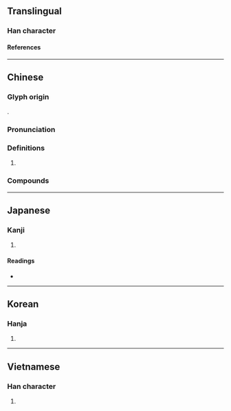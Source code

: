 {{character info/new}}
{{also|崐|昆}}
==Translingual==

===Han character===
{{Han char|rn=46|rad=山|as=08|sn=11|four=22711|canj=UAPP|ids=⿱山昆}}

====References====
{{Han ref|kx=0314.010|dkj=08173|dj=0614.190|hdz=10779.090|uh=5D11}}

----

==Chinese==
{{zh-forms|s=昆|t2=昆|alt=崐}}

===Glyph origin===
{{Han etym}}
{{Han compound|山|昆|ls=psc|c1=s|c2=p|t1=mountain}}.

===Pronunciation===
{{zh-pron
|m=Kūn
|c=kwan1,gwan1
|mc=y
|oc=y
|cat=pn
}}

===Definitions===
{{zh-hanzi}}

# {{zh-only|崑崙|dot=}} {{n-g|and related terms.}}

===Compounds===
{{zh-der|崑崙奴傳|崑山|崑腔|崑山玉|崑劇|崑曲|崑崙山脈|崑崙山|崑崙|崑山片玉|崑崙奴|崑岡|崑玉|崑山腔|西崑|西崑體}}

----

==Japanese==

===Kanji===
{{ja-kanji|grade=|rs=山08}}

# {{defn|lang=ja|sort=山08}}

====Readings====
* {{ja-readings|on=[[こん]] (kon)|kun=}}

----

==Korean==

===Hanja===
{{ko-hanja|hangeul=곤|rv=gon|mr=kon}}

# {{defn|lang=ko|sort=山08}}

----

==Vietnamese==

===Han character===
{{vi-hantu|[[côn]], [[kon]]|rs=山08}}

# {{defn|lang=vi|sort=山08}}